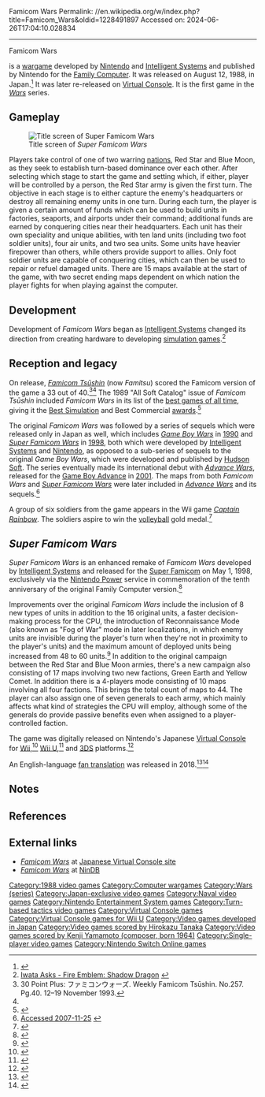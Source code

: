Famicom Wars
Permalink: //en.wikipedia.org/w/index.php?title=Famicom_Wars&oldid=1228491897
Accessed on: 2024-06-26T17:04:10.028834



------
Famicom Wars
{{Infobox video game
| title         = Famicom Wars
| collapsible   = 
| state         = 
| image         = FamicomWarsbox.png
| caption       = 
| developer     = [[Intelligent Systems]] <br/> [[Nintendo R&D1]]
| publisher     = [[Nintendo]]
| series        = ''[[Wars (series)|Wars]]''
| engine        = 
| platforms     = [[Family Computer]]
| released      = {{Video game release|JP|August 12, 1988}}
| genre         = [[Turn-based tactics]]
| modes         = [[Single-player video game|Single-player]]
| director      = [[Satoru Okada]]<br>Kenji Nishizawa
| producer      = [[Gunpei Yokoi]]
| designer      = [[Hiroji Kiyotake]]<br>Hirofumi Matsuoka
| programmer    = Toru Narihiro
| artist        = [[Makoto Kano (video game designer)|Makoto Kano]]
| writer        = 
| composer      = [[Hirokazu Tanaka]]<br/>[[Kenji Yamamoto (composer born 1964)|Kenji Yamamoto]]
}}

{{nihongo foot|'''''Famicom Wars'''''|ファミコンウォーズ|Famikon Wōzu|lead=yes|group=lower-alpha}} is a [[Wargame (video games)|wargame]] developed by [[Nintendo]] and [[Intelligent Systems]] and published by Nintendo for the [[Family Computer]]. It was released on August 12, 1988,  in Japan.<ref name=":0">{{Cite web|url=https://www.famitsu.com/cominy/?m=pc&a=page_h_title&title_id=7844|title=ファミコンウォーズ [ファミコン] / ファミ通.com|website=www.famitsu.com|access-date=2018-07-26}}</ref> It was later re-released on [[Virtual Console]]. It is the first game in the ''[[Wars (series)|Wars]]'' series.

==Gameplay==
[[File:Super Famicom Wars - Title Screen.PNG|thumb|left|Title screen of ''Super Famicom Wars'']]

Players take control of one of two warring [[nation]]s, Red Star and Blue Moon, as they seek to establish turn-based dominance over each other. After selecting which stage to start the game and setting which, if either, player will be controlled by a person, the Red Star army is given the first turn. The objective in each stage is to either capture the enemy's headquarters or destroy all remaining enemy units in one turn. During each turn, the player is given a certain amount of funds which can be used to build units in factories, seaports, and airports under their command; additional funds are earned by conquering cities near their headquarters. Each unit has their own speciality and unique abilities, with ten land units (including two foot soldier units), four air units, and two sea units. Some units have heavier firepower than others, while others provide support to allies. Only foot soldier units are capable of conquering cities, which can then be used to repair or refuel damaged units. There are 15 maps available at the start of the game, with two secret ending maps dependent on which nation the player fights for when playing against the computer.

==Development==
Development of ''Famicom Wars'' began as [[Intelligent Systems]] changed its direction from creating hardware to developing [[simulation game]]s.<ref>[http://fire-emblem.com/shadowdragon/interview/interview1.html Iwata Asks - Fire Emblem: Shadow Dragon<!-- Bot generated title -->] {{webarchive |url=https://web.archive.org/web/20101104062134/http://fire-emblem.com/shadowdragon/interview/interview1.html |date=November 4, 2010}}</ref>

==Reception and legacy==
On release, ''[[Famitsu|Famicom Tsūshin]]'' (now ''Famitsu'') scored the Famicom version of the game a 33 out of 40.<ref>30 Point Plus: ファミコンウォーズ. Weekly Famicom Tsūshin. No.257. Pg.40. 12–19 November 1993.</ref><ref name=":0" /> The 1989 "All Soft Catalog" issue of ''Famicom Tsūshin'' included ''Famicom Wars'' in its list of the [[List of video games considered the best|best games of all time]], giving it the [[Strategy video game|Best Simulation]] and Best Commercial [[List of Game of the Year awards|awards]].<ref name="Famitsu1989">{{cite book |chapter='83〜'89 ベストヒットゲーム大賞 |trans-chapter='83〜'89 Best Hit Game Awards |title=ファミコン通信 〜 '89全ソフトカタログ |trans-title=Famicom Tsūshin: '89 All Software Catalog |series=[[Famicom Tsūshin]] |date=15 September 1989 |page=138 |chapter-url=https://cdn-ak.f.st-hatena.com/images/fotolife/M/MULTi88/20200420/20200420025318.jpg}}</ref>

The original ''Famicom Wars'' was followed by a series of sequels which were released only in Japan as well, which includes ''[[Game Boy Wars]]'' in [[1990 in video gaming|1990]] and ''[[Super Famicom Wars]]'' in [[1998 in video gaming|1998]], both which were developed by [[Intelligent Systems]] and [[Nintendo]], as opposed to a sub-series of sequels to the original ''Game Boy Wars'', which were developed and published by [[Hudson Soft]]. The series eventually made its international debut with ''[[Advance Wars]]'', released for the [[Game Boy Advance]] in [[2001 in video gaming|2001]]. The maps from both ''Famicom Wars'' and ''[[Super Famicom Wars]]'' were later included in ''[[Advance Wars]]'' and its sequels.<ref>[http://www.1up.com/games/nintendods/advance-wars-dor/ Accessed 2007-11-25] {{webarchive|url=https://web.archive.org/web/20110629042319/http://www.1up.com/games/nintendods/advance-wars-dor/ |date=2011-06-29}}</ref>

A group of six soldiers from the game appears in the Wii game ''[[Captain Rainbow]]''. The soldiers aspire to win the [[volleyball]] gold medal.<ref>{{cite web |url=http://gonintendo.com/wp-content/uploads/11665_cr1_122_374lo.jpg |title=Archived copy |access-date=2008-08-06 |url-status=dead |archive-url=https://web.archive.org/web/20111020011940/http://gonintendo.com/wp-content/uploads/11665_cr1_122_374lo.jpg |archive-date=2011-10-20}}</ref>

== ''Super Famicom Wars'' ==
{{Infobox video game
| title         = Super Famicom Wars
| collapsible   = 
| state         = 
| image         = 
| caption       = 
| developer     = [[Intelligent Systems]]
| publisher     = [[Nintendo]]
| series        = ''[[Wars (series)|Wars]]''
| director      = Toru Narihiro
| producer      = Takehiro Izushi
| artist        = Masahiro Higuchi
| designer      = [[Shouzou Kaga]]
| engine        = 
| platforms     = [[Super Famicom]]
| released      = {{Video game release|JP|1 May 1998}}
| genre         = [[Turn-based tactics]]
| modes         = Single-player, multiplayer
| composer      = Kenichi Nishimaki 
}}
''Super Famicom Wars'' is an enhanced remake of ''Famicom Wars'' developed by [[Intelligent Systems]] and released for the [[Super Famicom]] on May 1, 1998, exclusively via the [[Nintendo Power (cartridge)|Nintendo Power]] service in commemoration of the tenth anniversary of the original Family Computer version.<ref name=":1">{{Cite web|url=https://www.famitsu.com/cominy/?a=page_h_title&title_id=7843|title=スーパーファミコンウォーズ [スーパーファミコン] / ファミ通.com|website=www.famitsu.com|access-date=2018-08-20|archive-url=https://web.archive.org/web/20180821011837/https://www.famitsu.com/cominy/?a=page_h_title&title_id=7843|archive-date=2018-08-21|url-status=live}}</ref>

Improvements over the original ''Famicom Wars'' include the inclusion of 8 new types of units in addition to the 16 original units, a faster decision-making process for the CPU, the introduction of Reconnaissance Mode (also known as "Fog of War" mode in later localizations, in which enemy units are invisible during the player's turn when they're not in proximity to the player's units) and the maximum amount of deployed units being increased from 48 to 60 units.<ref name="SFC Wars homepage">{{cite web|url=https://www.nintendo.co.jp/n02/shvc/bfwj/index.html|title=スーパーファミコンウォーズ|language=Japanese}}</ref> In addition to the original campaign between the Red Star and Blue Moon armies, there's a new campaign also consisting of 17 maps involving two new factions, Green Earth and Yellow Comet. In addition there is a 4-players mode consisting of 10 maps involving all four factions. This brings the total count of maps to 44. The player can also assign one of seven generals to each army, which mainly affects what kind of strategies the CPU will employ, although some of the generals do provide passive benefits even when assigned to a player-controlled faction.

The game was digitally released on Nintendo's Japanese [[Virtual Console]] for [[Wii]],<ref>{{Cite news|url=https://www.engadget.com/2010/02/16/japanese-nintendo-downloads-super-famicom-wars-diner-dash/|title=Japanese Nintendo downloads: Super Famicom Wars, Diner Dash|work=Engadget|access-date=2018-08-20|language=en-US|archive-url=https://web.archive.org/web/20180820234859/https://www.engadget.com/2010/02/16/japanese-nintendo-downloads-super-famicom-wars-diner-dash/|archive-date=2018-08-20|url-status=live}}</ref> [[Wii U]],<ref>{{Cite web |last1=Bivens |first1=Danny |title=Japan eShop Round-Up (10/02/2013) |work=Nintendo World Report |date=2013-10-03 |url=http://www.nintendoworldreport.com/feature/35559/japan-eshop-round-up-10022013 |access-date=2018-09-02 |df=mdy-all}}</ref> and [[3DS]] platforms.<ref>{{Cite web |last1=Bivens |first1=Danny |title=Super Famicom Wars, Live A Live and More Hit 3DS eShop in Japan - News |work=Nintendo World Report |date=2016-11-28 |url=http://www.nintendoworldreport.com/news/43724/super-famicom-wars-live-a-live-and-more-hit-3ds-eshop-in-japan |access-date=2018-09-02 |df=mdy-all}}</ref>

An English-language [[Fan translation of video games|fan translation]] was released in 2018.<ref name=":2">{{Cite news|url=http://www.siliconera.com/2018/01/02/fan-translation-makes-super-famicom-wars-playable-english/|title=Fan Translation Makes Super Famicom Wars Playable In English - Siliconera|date=2018-01-02|work=Siliconera|access-date=2018-08-21|language=en-US|archive-url=https://web.archive.org/web/20180107203733/http://www.siliconera.com/2018/01/02/fan-translation-makes-super-famicom-wars-playable-english/|archive-date=2018-01-07|url-status=live}}</ref><ref name="NintendoLife">{{Cite news|url=http://www.nintendolife.com/news/2017/12/super_famicom_wars_and_princess_minerva_translated_to_english|title='Super Famicom Wars' And 'Princess Minerva' Translated to English|date=2017-12-26|work=Nintendo Life|access-date=2018-08-20|language=en-GB|archive-url=https://web.archive.org/web/20180130101800/http://www.nintendolife.com/news/2017/12/super_famicom_wars_and_princess_minerva_translated_to_english|archive-date=2018-01-30|url-status=live}}</ref>

{{Clear}}

== Notes ==
{{notelist}}

==References==
{{Reflist}}

==External links==
* [https://www.nintendo.co.jp/wii/vc/vc_fw/index.html ''Famicom Wars''] at [https://www.nintendo.co.jp/wii/vc/ Japanese Virtual Console site] {{in lang|ja}}
* ''[http://www.nindb.net/nes/famicom-wars/ Famicom Wars]'' at [http://www.nindb.net/ NinDB]

{{Nintendo Wars series}}
{{Intelligent Systems}}
{{Authority control}}

[[Category:1988 video games]]
[[Category:Computer wargames]]
[[Category:Wars (series)]]
[[Category:Japan-exclusive video games]]
[[Category:Naval video games]]
[[Category:Nintendo Entertainment System games]]
[[Category:Turn-based tactics video games]]
[[Category:Virtual Console games]]
[[Category:Virtual Console games for Wii U]]
[[Category:Video games developed in Japan]]
[[Category:Video games scored by Hirokazu Tanaka]]
[[Category:Video games scored by Kenji Yamamoto (composer, born 1964)]]
[[Category:Single-player video games]]
[[Category:Nintendo Switch Online games]]